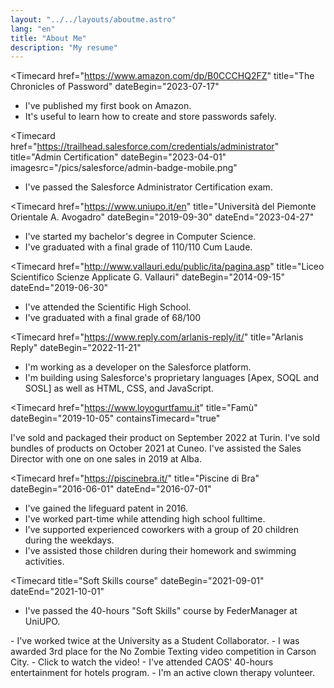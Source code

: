 ```yaml
---
layout: "../../layouts/aboutme.astro"
lang: "en"
title: "About Me"
description: "My resume"
---
```


<Timecard
  href="https://www.amazon.com/dp/B0CCCHQ2FZ"
  title="The Chronicles of Password"
  dateBegin="2023-07-17"
  >
- I've published my first book on Amazon.
- It's useful to learn how to create and store passwords safely.
</Timecard>


<Timecard
  href="https://trailhead.salesforce.com/credentials/administrator"
  title="Admin Certification"
  dateBegin="2023-04-01"
  imagesrc="/pics/salesforce/admin-badge-mobile.png"
  >
- I've passed the Salesforce Administrator Certification exam.
</Timecard>

<Timecard
  href="https://www.uniupo.it/en"
  title="Università del Piemonte Orientale A. Avogadro"
  dateBegin="2019-09-30"
  dateEnd="2023-04-27"
  >
- I've started my bachelor's degree in Computer Science.
- I've graduated with a final grade of 110/110 Cum Laude.
</Timecard>

<Timecard
  href="http://www.vallauri.edu/public/ita/pagina.asp"
  title="Liceo Scientifico Scienze Applicate G. Vallauri"
  dateBegin="2014-09-15"
  dateEnd="2019-06-30"
  >
- I've attended the Scientific High School.
- I've graduated with a final grade of 68/100
</Timecard>

<Timecard
  href="https://www.reply.com/arlanis-reply/it/"
  title="Arlanis Reply"
  dateBegin="2022-11-21"
  >
- I'm working as a developer on the <Href href="https://www.salesforce.com/">Salesforce</Href> platform.
- I'm building using <Href href="https://trailhead.salesforce.com/content/learn/modules/apex_database">Salesforce's proprietary languages</Href> [Apex, SOQL and SOSL] as well as HTML, CSS, and JavaScript.
</Timecard>

<Timecard
  href="https://www.loyogurtfamu.it"
  title="Fam&ugrave;"
  dateBegin="2019-10-05"
  containsTimecard="true"
  >
  <Timecard
    title="Salone del gusto"
    dateBegin="2022-09-22"
    dateEnd="2022-09-25"
    href="https://2022.terramadresalonedelgusto.com/en/"
    >
I've sold and packaged their product on September 2022 at Turin.
  </Timecard>
  <Timecard
    title="Chestnut Fair"
    dateBegin="2021-10-13"
    dateEnd="2021-10-15"
    href="http://marrone.net/"
    >
I've sold bundles of products on October 2021 at Cuneo.
  </Timecard>
  <Timecard
    title="Truffle Fair"
    dateBegin="2019-09-05"
    dateEnd="2019-10-30"
    href="https://www.fieradeltartufo.org/"
    >
I've assisted the Sales Director with one on one sales in 2019 at Alba.
  </Timecard>
</Timecard>

<Timecard
  href="https://piscinebra.it/"
  title="Piscine di Bra"
  dateBegin="2016-06-01"
  dateEnd="2016-07-01"
  >
- I've gained the lifeguard patent in 2016.
- I've worked part-time while attending high school fulltime.
- I've supported experienced coworkers with a group of 20 children during the weekdays.
- I've assisted those children during their homework and swimming activities.
</Timecard>

<Timecard
  title="Soft Skills course"
  dateBegin="2021-09-01"
  dateEnd="2021-10-01"
  >
- I've passed the 40-hours "Soft Skills" course by <Href href="https://www.federmanager.it/">FederManager</Href> at UniUPO.

</Timecard>
<Timecard
  title="University sidejob"
  dateBegin="2021-12-01"
  dateEnd="2022-04-30"
  >
- I've worked twice at the University as a Student Collaborator.

</Timecard>
<Timecard
  title="Video editor"
  dateBegin="2018-01-01"
  dateEnd="2018-05-17"
  >
- I was awarded 3rd place for the <Href href="https://musclepowered.wordpress.com/2018/05/17/first-annual-no-zombie-texting-awards/">No Zombie Texting</Href> video competition in Carson City.
- <Href href="https://www.youtube.com/embed/RBDOKDZB0U4">Click to watch the video!</Href>


</Timecard>
<Timecard
  title="Entertainment for hotels"
  dateBegin="2016-11-01"
  dateEnd="2016-12-01"
  >
- I've attended <Href href="https://www.facebook.com/groups/43513691233/">CAOS</Href>' 40-hours entertainment for hotels program.

</Timecard>
<Timecard
  title="Volunteer"
  dateBegin="2015-01-01"
  >
- I'm an active <Href href="https://www.vipitalia.org/">clown therapy volunteer</Href>.

</Timecard>



